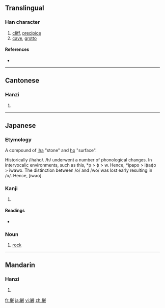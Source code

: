 {{also|巖}}
==Translingual==

===Han character===
{{Han char|rn=46|rad=山|as=17|sn=20|four=|canj=山火一大 (UFMK)}}

# [[cliff]], [[precipice]]
# [[cave]], [[grotto]]

====References====
* {{Han ref|kx=0322.291|dkj=08624|dj=0622.420|hdz=10806.161|uh=5DCC|ud=24012}}

----

==Cantonese==

===Hanzi===
{{yue-hanzi|jyut=|y=ngaam4}}

# {{defn|Cantonese}}

----

==Japanese==

===Etymology===
A compound of [[岩|iha]] "stone" and [[秀|ho]] "surface".

Historically /ihaho/. /h/ underwent a number of phonological changes. In intervocalic environments, such as this, *p > ɸ > w. Hence, *ipapo > iɸaɸo > iwawo. The distinction between /o/ and /wo/ was lost early resulting in /o/. Hence, [iwao].

===Kanji===
{{ja-kanji|grade=|rs=山17}}

# {{defn|Japanese}}

====Readings====
* {{ja-readings|on=[[がん]] (gan)|kun=[[けわしい]] (kewashii), [[いわお]] (iwao)}}

===Noun===
{{ja-noun|k|hira=いわ|hhira=いはほ|rom=iwa}}

# [[rock]]

----

==Mandarin==

===Hanzi===
{{cmn-hanzi|pin=[[yán]] ([[yan2]])|wg=yen<sup>2</sup>}}

# {{defn|Mandarin}}

[[fr:巌]]
[[ja:巌]]
[[vi:巌]]
[[zh:巌]]